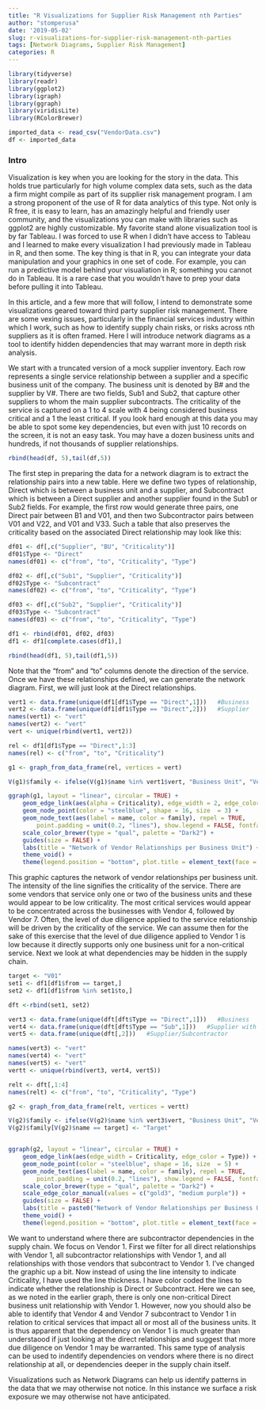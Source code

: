 ```yaml
---
title: "R Visualizations for Supplier Risk Management nth Parties"
author: "stomperusa"
date: '2019-05-02'
slug: r-visualizations-for-supplier-risk-management-nth-parties
tags: [Network Diagrams, Supplier Risk Management]
categories: R
---
```

```r
library(tidyverse)
library(readr)
library(ggplot2)
library(igraph)
library(ggraph)
library(viridisLite)
library(RColorBrewer)
```
```r
imported_data <- read_csv("VendorData.csv")
df <- imported_data
```

### Intro
Visualization is key when you are looking for the story in the data. This holds true particularly for high volume complex data sets, such as the data a firm might compile as part of its supplier risk management program. I am a strong proponent of the use of R for data analytics of this type. Not only is R free, it is easy to learn, has an amazingly  helpful and friendly user community, and the visualizations you can make with libraries such as ggplot2 are highly customizable. My favorite stand alone visualization tool is by far Tableau. I was forced to use R when I didn't have access to Tableau and I learned to make every visualization I had previously made in Tableau in R, and then some. The key thing is that in R, you can integrate your data manipulation and your graphics in one set of code.  For example, you can run a predictive model behind your visualiation in R; something you cannot do in Tableau. It is a rare case that you wouldn't have to prep your data before pulling it into Tableau. 

In this article, and a few more that will follow, I intend to demonstrate some visualizations geared toward third party supplier risk management. There are some vexing issues, particularly in the financial services industry within which I work, such as how to identify supply chain risks, or risks across nth suppliers as it is often framed. Here I will introduce network diagrams as a tool to identify hidden dependencies that may warrant more in depth risk analysis. 

We start with a truncated version of a mock supplier inventory. Each row represents a single service relationship between a supplier and a specific business unit of the company. The business unit is denoted by B# and the supplier by V#. There are two fields, Sub1 and Sub2, that capture other suppliers to whom the main supplier subcontracts. The criticality of the service is captured on a 1 to 4 scale with 4 being considered business critical and a 1 the least critical. If you look hard enough at this data you may be able to spot some key dependencies, but even with just 10 records on the screen, it is not an easy task. You may have a dozen business units and hundreds, if not thousands of supplier relationships. 
```r
rbind(head(df, 5),tail(df,5))
```

The first step in preparing the data for a network diagram is to extract the relationship pairs into a new table. Here we define two types of relationship, Direct which is between a business  unit and a supplier, and Subcontract which is between a Direct supplier and another supplier found in the Sub1 or Sub2 fields. For example, the first row would generate three pairs, one Direct pair between B1 and V01, and then two Subcontractor pairs between V01 and V22, and V01 and V33. Such a table that also preserves the criticality based on the associated Direct relationship may look like this:

```r
df01 <- df[,c("Supplier", "BU", "Criticality")]
df01$Type <- "Direct"
names(df01) <- c("from", "to", "Criticality", "Type")

df02 <- df[,c("Sub1", "Supplier", "Criticality")]
df02$Type <- "Subcontract"
names(df02) <- c("from", "to", "Criticality", "Type")

df03 <- df[,c("Sub2", "Supplier", "Criticality")]
df03$Type <- "Subcontract"
names(df03) <- c("from", "to", "Criticality", "Type")

df1 <- rbind(df01, df02, df03)
df1 <- df1[complete.cases(df1),]

rbind(head(df1, 5),tail(df1,5))
```

Note that the "from" and "to" columns denote the direction of the service. Once we have these relationships defined, we can generate the network diagram. First, we will just look at the Direct relationships.

```r
vert1 <- data.frame(unique(df1[df1$Type == "Direct",1]))   #Business
vert2 <- data.frame(unique(df1[df1$Type == "Direct",2]))   #Supplier
names(vert1) <- "vert"
names(vert2) <- "vert"
vert <- unique(rbind(vert1, vert2))

rel <- df1[df1$Type == "Direct",1:3]
names(rel) <- c("from", "to", "Criticality")

g1 <- graph_from_data_frame(rel, vertices = vert)

V(g1)$family <- ifelse(V(g1)$name %in% vert1$vert, "Business Unit", "Vendor")

ggraph(g1, layout = "linear", circular = TRUE) +
    geom_edge_link(aes(alpha = Criticality), edge_width = 2, edge_color = "steelblue") +
    geom_node_point(color = "steelblue", shape = 16, size  = 3) +
    geom_node_text(aes(label = name, color = family), repel = TRUE,
        point.padding = unit(0.2, "lines"), show.legend = FALSE, fontface = "bold") +
    scale_color_brewer(type = "qual", palette = "Dark2") +
    guides(size = FALSE) +
    labs(title = "Network of Vendor Relationships per Business Unit") +
    theme_void() +
    theme(legend.position = "bottom", plot.title = element_text(face = "bold"))
```

This graphic captures the network of vendor relationships per business unit. The intensity of the line signifies the criticality of the service. There are some vendors that service only one or two of the business units and these would appear to be low criticality. The most critical services would appear to be concentrated across the businesses with Vendor 4, followed by Vendor 7. Often, the level of due diligence applied to the service relationship will be driven by the criticality of the service. We can assume then for the sake of this exercise that the level of due diligence applied to Vendor 1 is low because it directly supports only one business unit for a non-critical service.  Next we look at what dependencies may be hidden in the supply chain. 

```r
target <- "V01"
set1 <- df1[df1$from == target,]
set2 <- df1[df1$from %in% set1$to,]

dft <-rbind(set1, set2)

vert3 <- data.frame(unique(dft[dft$Type == "Direct",1]))   #Business
vert4 <- data.frame(unique(dft[dft$Type == "Sub",1]))   #Supplier with Subcontractor
vert5 <- data.frame(unique(dft[,2]))   #Supplier/Subcontractor

names(vert3) <- "vert"
names(vert4) <- "vert"
names(vert5) <- "vert"
vertt <- unique(rbind(vert3, vert4, vert5))

relt <- dft[,1:4]
names(relt) <- c("from", "to", "Criticality", "Type")

g2 <- graph_from_data_frame(relt, vertices = vertt)

V(g2)$family <- ifelse(V(g2)$name %in% vert3$vert, "Business Unit", "Vendor")
V(g2)$family[V(g2)$name == target] <- "Target"


ggraph(g2, layout = "linear", circular = TRUE) +
    geom_edge_link(aes(edge_width = Criticality, edge_color = Type)) +
    geom_node_point(color = "steelblue", shape = 16, size  = 5) +
    geom_node_text(aes(label = name, color = family), repel = TRUE,
        point.padding = unit(0.2, "lines"), show.legend = FALSE, fontface = "bold") +
    scale_color_brewer(type = "qual", palette = "Dark2") +
    scale_edge_color_manual(values = c("gold3", "medium purple")) +
    guides(size = FALSE) +
    labs(title = paste0("Network of Vendor Relationships per Business Unit with Dependency on ",target))+
    theme_void() +
    theme(legend.position = "bottom", plot.title = element_text(face = "bold"))
```

We want to understand where there are subcontractor dependencies in the supply chain. We focus on Vendor 1.  First we filter for all direct relationships with Vendor 1, all subcontractor relationships with Vendor 1, and all relationships with those vendors that subcontract to Vendor 1. I've changed the graphic up a bit. Now instead of using the line intensity to indicate Criticality, I have used the line thickness. I have color coded the lines to indicate whether the relationship is Direct or Subcontract. Here we can see, as we noted in the earlier graph, there is only one non-critical Direct business unit relationship with Vendor 1.  However, now you should also be able to identify that Vendor 4 and Vendor 7 subcontract to Vendor 1 in relation to critical services that impact all or most all of the business units. It is thus apparent that the dependency on Vendor 1 is much greater than understaood if just looking at the direct relationships and suggest that more due diligence on Vendor 1 may be warranted. This same type of analysis can be used to indentify dependencies on vendors where there is no direct relationship at all, or dependencies deeper in the supply chain itself. 

Visualizations such as Network Diagrams can help us identify patterns in the data that we may otherwise not notice. In this instance we surface a risk exposure we may otherwise not have anticipated. 
 



